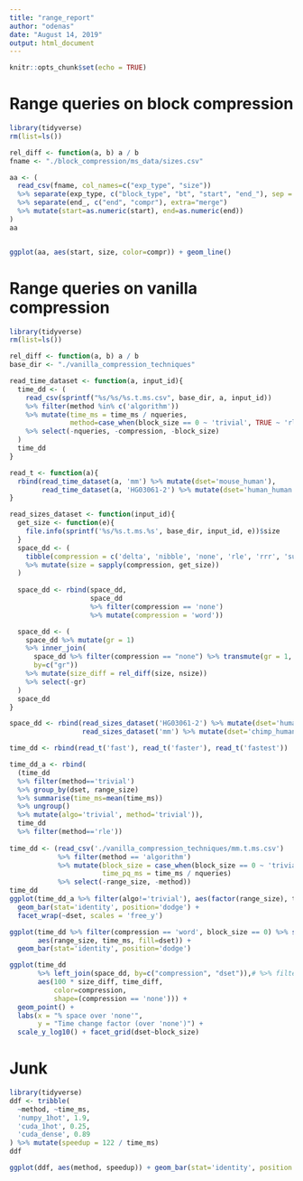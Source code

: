 ```yaml
---
title: "range_report"
author: "odenas"
date: "August 14, 2019"
output: html_document
---
```


```r
knitr::opts_chunk$set(echo = TRUE)
```


# Range queries on block compression 
```r
library(tidyverse)
rm(list=ls())

rel_diff <- function(a, b) a / b
fname <- "./block_compression/ms_data/sizes.csv"

aa <- (
  read_csv(fname, col_names=c("exp_type", "size"))
  %>% separate(exp_type, c("block_type", "bt", "start", "end_"), sep = "_")
  %>% separate(end_, c("end", "compr"), extra="merge")
  %>% mutate(start=as.numeric(start), end=as.numeric(end))
)
aa


ggplot(aa, aes(start, size, color=compr)) + geom_line()

```

# Range queries on vanilla compression 
```r
library(tidyverse)
rm(list=ls())

rel_diff <- function(a, b) a / b
base_dir <- "./vanilla_compression_techniques"

read_time_dataset <- function(a, input_id){
  time_dd <- (
    read_csv(sprintf("%s/%s/%s.t.ms.csv", base_dir, a, input_id))
    %>% filter(method %in% c('algorithm'))
    %>% mutate(time_ms = time_ms / nqueries, 
               method=case_when(block_size == 0 ~ 'trivial', TRUE ~ 'rle')) 
    %>% select(-nqueries, -compression, -block_size)
  )
  time_dd
}

read_t <- function(a){
  rbind(read_time_dataset(a, 'mm') %>% mutate(dset='mouse_human'),
        read_time_dataset(a, 'HG03061-2') %>% mutate(dset='human_human')) %>% mutate(algo=a)
}

read_sizes_dataset <- function(input_id){
  get_size <- function(e){
    file.info(sprintf('%s/%s.t.ms.%s', base_dir, input_id, e))$size
  }
  space_dd <- (
    tibble(compression = c('delta', 'nibble', 'none', 'rle', 'rrr', 'succint'))
    %>% mutate(size = sapply(compression, get_size))
  )
  
  space_dd <- rbind(space_dd,
                    space_dd
                    %>% filter(compression == 'none')
                    %>% mutate(compression = 'word'))

  space_dd <- (
    space_dd %>% mutate(gr = 1)
    %>% inner_join(
      space_dd %>% filter(compression == "none") %>% transmute(gr = 1, nsize=size),
      by=c("gr"))
    %>% mutate(size_diff = rel_diff(size, nsize))
    %>% select(-gr)
  )
  space_dd  
}

space_dd <- rbind(read_sizes_dataset('HG03061-2') %>% mutate(dset='human_human'),
                  read_sizes_dataset('mm') %>% mutate(dset='chimp_human'))

time_dd <- rbind(read_t('fast'), read_t('faster'), read_t('fastest'))

time_dd_a <- rbind(
  (time_dd 
  %>% filter(method=='trivial') 
  %>% group_by(dset, range_size) 
  %>% summarise(time_ms=mean(time_ms)) 
  %>% ungroup()
  %>% mutate(algo='trivial', method='trivial')),
  time_dd 
  %>% filter(method=='rle')) 
  
time_dd <- (read_csv('./vanilla_compression_techniques/mm.t.ms.csv')
            %>% filter(method == 'algorithm')
            %>% mutate(block_size = case_when(block_size == 0 ~ 'trivial', TRUE ~ 'fast'),
                       time_pq_ms = time_ms / nqueries)
            %>% select(-range_size, -method))
time_dd
ggplot(time_dd_a %>% filter(algo!='trivial'), aes(factor(range_size), time_ms, fill=algo)) + 
  geom_bar(stat='identity', position='dodge') + 
  facet_wrap(~dset, scales = 'free_y')

ggplot(time_dd %>% filter(compression == 'word', block_size == 0) %>% select(-block_size),
       aes(range_size, time_ms, fill=dset)) +
  geom_bar(stat='identity', position='dodge')

ggplot(time_dd
       %>% left_join(space_dd, by=c("compression", "dset")),# %>% filter(),
       aes(100 * size_diff, time_diff,
           color=compression,
           shape=(compression == 'none'))) +
  geom_point() +
  labs(x = "% space over 'none'",
       y = "Time change factor (over 'none')") +
  scale_y_log10() + facet_grid(dset~block_size)
```


# Junk
```r
library(tidyverse)
ddf <- tribble(
  ~method, ~time_ms, 
  'numpy_1hot', 1.9, 
  'cuda_1hot', 0.25,
  'cuda_dense', 0.89
) %>% mutate(speedup = 122 / time_ms)
ddf

ggplot(ddf, aes(method, speedup)) + geom_bar(stat='identity', position = 'dodge') + labs(y = 'Speedup', subtitle = "Speedup over 'numpy_dense'")
  ```